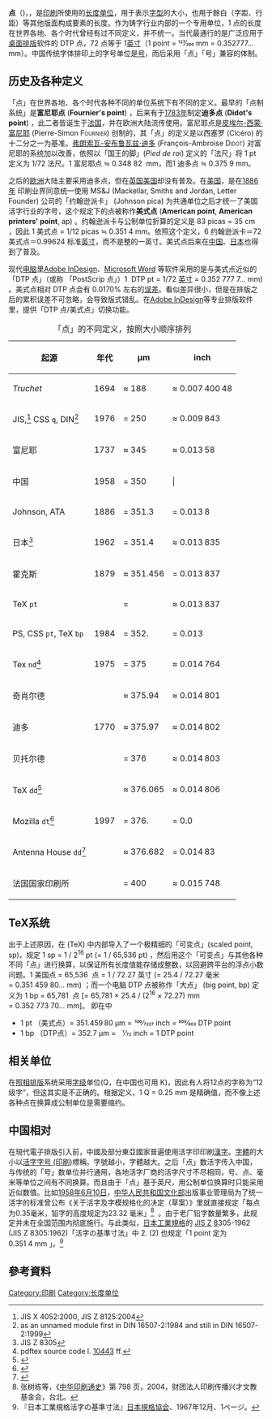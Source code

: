 '''点'''（{{lang-en|point}})，{{lang|en|pt}}，是[[印刷|印刷]]所使用的[[长度|长度]][[单位_(度量衡)|单位]]，用于表示[[字型|字型]]的大小，也用于餘白（字距、行距）等其他版面构成要素的长度。作为铸字行业内部的一个专用单位，1 点的长度在世界各地、各个时代曾经有过不同定义，并不统一。当代最通行的是广泛应用于[[桌面排版|桌面排版]]软件的 DTP 点，72 点等于 1[[英寸|英寸]]（1 point = 127⁄360 mm = 0.352777... mm）。中国传统字体排印上的字号单位是[[字号_(印刷)|号]]，而后采用「点」「号」兼容的体制。

==历史及各种定义==
「点」在世界各地、各个时代各种不同的单位系统下有不同的定义。最早的「点制系统」是'''富尼耶点''' ('''Fournier's point''') ，后来有于[[1783年|1783年]]制定'''迪多点''' ('''Didot's point''') ，此二者皆诞生于[[法国|法国]]，并在欧洲大陆流传使用。富尼耶点是[[皮埃尔-西蒙·富尼耶|皮埃尔-西蒙·富尼耶]] (Pierre-Simon <span style="font-variant: small-caps">Fournier</span>) 创制的，其「点」的定义是以西塞罗 (Cicéro) 的十二分之一为基准。[[弗朗索瓦-安布鲁瓦兹·迪多|弗朗索瓦-安布鲁瓦兹·迪多]] (François-Ambroise <span style="font-variant: small-caps">Didot</span>) 对富尼耶的系统加以改善，依照以「国王的脚」(<em>Pied de roi</em>) 定义的「法尺」将 1 pt 定义为 1/72 法尺。1 富尼耶点 ≒ 0.348 82  mm，而1 迪多点 ≒ 0.375 9 mm。

之后的[[欧洲|欧洲]]大陆主要采用迪多点，但在[[英国|英国]][[美国|美国]]却没有普及。在[[美国|美国]]，是在[[1886年|1886年]] 印刷业界同意统一使用 MS&J (Mackellar, Smiths and Jordan, Letter Founder) 公司的「约翰逊派卡」 (Johnson pica) 为共通单位之后才统一了美国活字行业的字号，这个规定下的点被称作'''美式点''' ('''American point''', '''American printers' point''', ap) 。约翰逊派卡与公制单位折算的定义是 83 picas = 35 cm ，因此 1 美式点 = 1/12 picas ≒ 0.351 4 mm。依照这个定义，6 约翰逊派卡＝72 美式点＝0.99624 标准[[英寸|英寸]]，而不是整的一英寸。美式点后来在[[中国|中国]]、[[日本|日本]]也得到了普及。

现代[[电脑|电脑]]里[[Adobe_InDesign|Adobe InDesign]]、[[Microsoft_Word|Microsoft Word]] 等软件采用的是与美式点近似的「DTP 点」（或称 「PostScrip 点」）1  DTP pt = 1/72 [[英寸|英寸]] = 0.352 777 7... mm) 。美式点相对 DTP 点会有 0.0170% 左右的[[误差|误差]]。看似差异很小，但是在排版之后的累积误差不可忽略，会导致版式错乱。在[[Adobe_InDesign|Adobe InDesign]]等专业排版软件里，提供「DTP 点/美式点」切换功能。

{| class="wikitable floatright"
|+ 「点」的不同定义，按照大小顺序排列
! 起源 || 年代 || µm ||colspan=2| inch
|-
| ''Truchet'' || 1694 || ≈ 188 ||colspan=2| ≈ 0.007 400 48
|-
| JIS,<ref name="JIS">JIS X 4052:2000, JIS Z 8125:2004</ref> CSS <code>q</code>, DIN<ref name="DIN">as an unnamed module first in DIN 16507-2:1984 and still in DIN 16507-2:1999</ref> || 1976 || = 250 || ≈ 0.009 843 || = {{frac|5|508}}
|-
| 富尼耶 || 1737 || ≈ 345 ||colspan=2| ≈ 0.013 58
|-
| 中国 || 1958 || = 350 || |
|-
| Johnson, ATA || 1886 || <!--≈ 351.459 8?-->= 351.3{{overline|6}} || = 0.013 8{{overline|3}} || = {{frac|83|6000}}
|-
| 日本<ref name="jpt">JIS Z 8305</ref> || 1962 || = 351.4 ||colspan=2| ≈ 0.013 835
|-
|霍克斯 || 1879 || ≈ 351.456 <!-- .455564 --> ||colspan=2| = 0.013 837
|-
| TeX <code>pt</code> || <!-- 198x --> || = {{overline|351.459 80}} || ≈ 0.013 837 || = {{frac|100|7227}} <!-- 800/803 bp-->
|-
| PS, CSS <code>pt</code>, TeX <code>bp</code> || 1984 || = 352.{{overline|7}} || = 0.013 {{overline|8}} ||= {{frac|72}}
|-
| Tex <code>nd</code><ref name="texsource">pdftex source code l. [http://anonscm.debian.org/cgit/debian-tex/texlive-bin.git/tree/texk/web2c/pdftexdir/pdftex.web?h=debian/2015.20150524.37493-5#n10443 10443]{{dead link|date=2018年5月 |bot=InternetArchiveBot |fix-attempted=yes }} ff.</ref> || 1975 || = 375 || ≈ 0.014 764 || = {{frac|15|1016}}
|-
| 奇肖尔德 || <!-- 19xy --> || ≈ 375.94 ||≈ 0.014 801 || = {{frac|250|16891}}
|-
| 迪多 || 1770 || ≈ 375.97<!--1 51--> ||colspan=2|≈ 0.014 802
|-
| 贝托尔德 || <!-- 18yz --> || = 376 || ≈ 0.014 803 || = {{frac|47|3175}}
|-
| TeX <code>dd</code><ref name="tex">{{cite web | url=http://tex.stackexchange.com/questions/8260/what-are-the-various-units-ex-em-in-pt-bp-dd-pc-expressed-in-mm | title=What are the various units (ex, em, in, pt, bp, dd, pc) expressed in mm? | publisher=Stacke Exchange | access-date=2017-03-29 | archive-date=2021-04-03 | archive-url=https://web.archive.org/web/20210403140551/https://tex.stackexchange.com/questions/8260/what-are-the-various-units-ex-em-in-pt-bp-dd-pc-expressed-in-mm | dead-url=no }}<!--authoritative source desired--></ref> || <!-- 198x --> || ≈ 376.065 ||colspan=2| ≈ 0.014 806 <!-- 1238 pt = 1157 dd-->
|-
| Mozilla <code>dt</code><ref>{{cite web | url=http://hg.mozilla.org/mozilla-central/rev/f036b54d0403 | title=Remove internal support for units that were never in CSS (feet, miles, meters, kilometers, didots, ciceros) | author=David Baron | date=2009-03-09 | publisher=Mozilla.org | access-date=2017-03-29 | archive-date=2019-05-03 | archive-url=https://web.archive.org/web/20190503112405/https://hg.mozilla.org/mozilla-central/rev/f036b54d0403 | dead-url=no }}</ref> || 1997<!--–2009--> || = 376.{{overline|296}} || = 0.0{{overline|14 8}} || = {{frac|2|135}} <!-- 16pt = 15dt -->
|-
| Antenna House <code>dd</code><ref>{{cite web | url=https://www.antennahouse.com/product/ahf63/ahf-ext.html#ext-unit-conf | title=AH Formatter: XSL/CSS Extensions | page=Extended Units | access-date=2017-03-29 | archive-date=2016-12-07 | archive-url=https://web.archive.org/web/20161207115258/https://www.antennahouse.com/product/ahf63/ahf-ext.html#ext-unit-conf | dead-url=no }}</ref> || <!--201x--> || ≈ 376.682 ||colspan=2| = 0.014 83
|-
| 法国国家印刷所 || <!-- 19xy --> || = 400 ||colspan=2|≈ 0.015 748
|}

== TeX系统==
出于上述原因，在[[TeX|{{TeX}}]] (TeX) 中内部导入了一个极精细的「可变点」(scaled point, sp)，规定 1 sp = 1 / 2<sup>16</sup> pt (= 1 / 65,536 pt) ，然后用这个「可变点」与其他各种不同「点」进行换算，以保证所有长度值能存储成整数，以回避跨平台的浮点小数问题。1 美国点 = 65,536 {{TeX}} 点 = 1 / 72.27 英寸 (= 25.4 / 72.27 毫米 = 0.351 459 80... mm) ；而一个电脑 DTP 点被称作「大点」 (big point, bp) 定义为 1 bp = 65,781 {{TeX}} 点 [= 65,781 × 25.4 / (2<sup>16</sup> × 72.27) mm = 0.352 773 70... mm]。
即在{{TeX}}中
* 1 pt （美式点）= 351.459 80 µm =  100⁄7227 inch = 800⁄803  DTP point 
* 1 bp （DTP点）= 352.7 µm =    1⁄72 inch = 1  DTP point 

==相关单位==
在[[照相排版|照相排版]]系统采用[[字级|字级]]单位(Q，在中国也可用 K)，因此有人将12点的字称为“12级字”，但这其实是不正确的。根据定义，1 Q = 0.25 mm 是精确值，而不像上述各种点在换算成公制单位是需要缩约。

== 中国相对 ==
在現代電子排版引入前，中國及部分東亞國家普遍使用活字印印刷[[漢字|漢字]]。[[字體|字體]]的大小以[[活字|活字]][[字号_(印刷)|字号 (印刷)]]標稱。字號越小，字體越大。之后「点」数活字传入中国，与传统的「号」数单位并行通用，各地活字厂商的活字尺寸不尽相同，号、点、毫米等单位之间有不同换算。而且由于「点」基于英尺，用公制单位换算时只能采用近似数值。比如[[1958年|1958年]][[6月10日|6月10日]]，[[中华人民共和国文化部|中华人民共和国文化部]]出版事业管理局为了统一活字的标准曾公布《关于活字及字模规格化的决定（草案）》里就直接规定「每点为0.35毫米，铅字的高度规定为23.32 毫米」<ref>张树栋等，《[https://www2.pccu.edu.tw/chineseprint/ 中华印刷通史]》第 798 页，2004，财团法人印刷传播兴才文教基金会，台北。</ref>  。由于老厂铅字数量繁多，此规定并未在全国范围内彻底施行。与此类似，[[日本工業規格|日本工業規格]]的 [[日本工業規格（その他）の一覧|JIS Z]] [[日本工業規格（その他）の一覧#JIS_Z_8000〜8999|8]]305-1962 (JIS Z 8305:1962)「活字の基準寸法」中 2. (2) 也规定「1 point 定为 0.351 4 mm 」。<ref>『日本工業規格活字の基準寸法』[[日本規格協会|日本規格協会]]、1967年12月、1ページ。</ref>  

== 參考資料 ==
<references />

{{长度单位}}
{{Typography terms}}
[[Category:印刷|Category:印刷]]
[[Category:长度单位|Category:长度单位]]